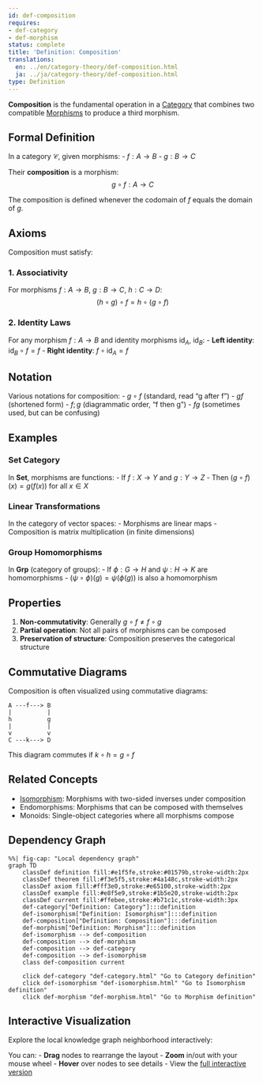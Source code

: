 ```yaml
---
id: def-composition
requires:
- def-category
- def-morphism
status: complete
title: 'Definition: Composition'
translations:
  en: ../en/category-theory/def-composition.html
  ja: ../ja/category-theory/def-composition.html
type: Definition
---
```


**Composition** is the fundamental operation in a [Category](def-category.qmd) that combines two compatible [Morphisms](def-morphism.qmd) to produce a third morphism.

## Formal Definition

In a category $\mathcal{C}$, given morphisms:
- $f: A \to B$
- $g: B \to C$

Their **composition** is a morphism:
$$g \circ f: A \to C$$

The composition is defined whenever the codomain of $f$ equals the domain of $g$.

## Axioms

Composition must satisfy:

### 1. Associativity
For morphisms $f: A \to B$, $g: B \to C$, $h: C \to D$:
$$(h \circ g) \circ f = h \circ (g \circ f)$$

### 2. Identity Laws
For any morphism $f: A \to B$ and identity morphisms $\text{id}_A$, $\text{id}_B$:
- **Left identity**: $\text{id}_B \circ f = f$
- **Right identity**: $f \circ \text{id}_A = f$

## Notation

Various notations for composition:
- $g \circ f$ (standard, read "g after f")
- $gf$ (shortened form)
- $f;g$ (diagrammatic order, "f then g")
- $fg$ (sometimes used, but can be confusing)

## Examples

### Set Category
In **Set**, morphisms are functions:
- If $f: X \to Y$ and $g: Y \to Z$
- Then $(g \circ f)(x) = g(f(x))$ for all $x \in X$

### Linear Transformations
In the category of vector spaces:
- Morphisms are linear maps
- Composition is matrix multiplication (in finite dimensions)

### Group Homomorphisms
In **Grp** (category of groups):
- If $\phi: G \to H$ and $\psi: H \to K$ are homomorphisms
- $(\psi \circ \phi)(g) = \psi(\phi(g))$ is also a homomorphism

## Properties

1. **Non-commutativity**: Generally $g \circ f \neq f \circ g$
2. **Partial operation**: Not all pairs of morphisms can be composed
3. **Preservation of structure**: Composition preserves the categorical structure

## Commutative Diagrams

Composition is often visualized using commutative diagrams:
```
A ---f---> B
|          |
h          g
|          |
v          v
C ---k---> D
```
This diagram commutes if $k \circ h = g \circ f$

## Related Concepts

- [Isomorphism](def-isomorphism.qmd): Morphisms with two-sided inverses under composition
- Endomorphisms: Morphisms that can be composed with themselves
- Monoids: Single-object categories where all morphisms compose

## Dependency Graph

```mermaid
%%| fig-cap: "Local dependency graph"
graph TD
    classDef definition fill:#e1f5fe,stroke:#01579b,stroke-width:2px
    classDef theorem fill:#f3e5f5,stroke:#4a148c,stroke-width:2px
    classDef axiom fill:#fff3e0,stroke:#e65100,stroke-width:2px
    classDef example fill:#e8f5e9,stroke:#1b5e20,stroke-width:2px
    classDef current fill:#ffebee,stroke:#b71c1c,stroke-width:3px
    def-category["Definition: Category"]:::definition
    def-isomorphism["Definition: Isomorphism"]:::definition
    def-composition["Definition: Composition"]:::definition
    def-morphism["Definition: Morphism"]:::definition
    def-isomorphism --> def-composition
    def-composition --> def-morphism
    def-composition --> def-category
    def-composition --> def-isomorphism
    class def-composition current

    click def-category "def-category.html" "Go to Category definition"
    click def-isomorphism "def-isomorphism.html" "Go to Isomorphism definition"
    click def-morphism "def-morphism.html" "Go to Morphism definition"
```

## Interactive Visualization

Explore the local knowledge graph neighborhood interactively:

::: {.graph-viz data-id="def-composition" data-width="700" data-height="500"}
:::

You can:
- **Drag** nodes to rearrange the layout
- **Zoom** in/out with your mouse wheel
- **Hover** over nodes to see details
- View the [full interactive version](../../output/interactive/def-composition.html){target="_blank"}
